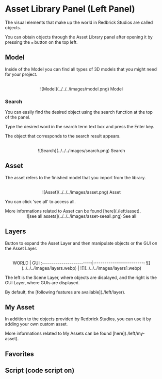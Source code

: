 
# Asset Library Panel (Left Panel)

The visual elements that make up the world in Redbrick Studios are called objects.

You can obtain objects through the Asset Library panel after opening it by pressing the `≡` button on the top left.

## Model

Inside of the Model you can find all types of 3D models that you might need for your project.

<br />
<center>![Model](../../../images/model.png) Model</center>

### Search

You can easily find the desired object using the search function at the top of the panel.

Type the desired word in the search term text box and press the Enter key.

The object that corresponds to the search result appears.

<br />
<center>![Search](../../../images/search.png) Search</center>

## Asset

The asset refers to the finished model that you import from the library.

<br />
<center>![Asset](../../../images/asset.png) Asset</center>

You can click 'see all' to access all.

<Callout type="info" emoji="ℹ️">
  More informations related to Asset can be found [here](./left/asset).
</Callout>
<br />
<center>![see all assets](../../../images/asset-seeall.png) See all</center>

## Layers

Button to expand the Asset Layer and then manipulate objects or the GUI on the Asset Layer.

<br />
<center>
WORLD             |  GUI
:-------------------------:|:-------------------------:
![](../../../images/layers.webp)  |  ![](../../../images/layers1.webp)

</center>

The left is the Scene Layer, where objects are displayed, and the right is the GUI Layer, where GUIs are displayed.

<Callout type="info" emoji="ℹ️">
  By default, the [following features are available](./left/layer).
</Callout>

## My Asset

In addition to the objects provided by Redbrick Studios,
you can use it by adding your own custom asset.

<Callout type="info" emoji="ℹ️">
  More informations related to My Assets can be found [here](./left/my-asset).
</Callout>

## Favorites

## Script (code script on)

<Callout type="warning" emoji="⚠️"></Callout>
